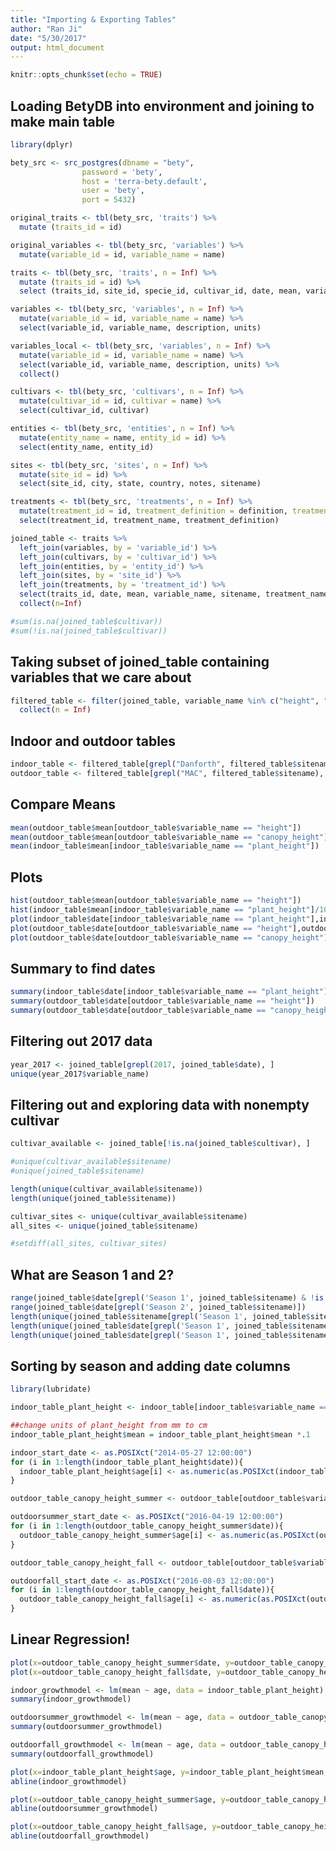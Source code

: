```yaml
---
title: "Importing & Exporting Tables"
author: "Ran Ji"
date: "5/30/2017"
output: html_document
---
```


```r
knitr::opts_chunk$set(echo = TRUE)
```

## Loading BetyDB into environment and joining to make main table
```r
library(dplyr)

bety_src <- src_postgres(dbname = "bety", 
                password = 'bety', 
                host = 'terra-bety.default', 
                user = 'bety', 
                port = 5432)

original_traits <- tbl(bety_src, 'traits') %>%
  mutate (traits_id = id) 

original_variables <- tbl(bety_src, 'variables') %>%
  mutate(variable_id = id, variable_name = name)

traits <- tbl(bety_src, 'traits', n = Inf) %>%
  mutate (traits_id = id) %>%
  select (traits_id, site_id, specie_id, cultivar_id, date, mean, variable_id, method_id, treatment_id, entity_id)

variables <- tbl(bety_src, 'variables', n = Inf) %>%
  mutate(variable_id = id, variable_name = name) %>%
  select(variable_id, variable_name, description, units)

variables_local <- tbl(bety_src, 'variables', n = Inf) %>%
  mutate(variable_id = id, variable_name = name) %>%
  select(variable_id, variable_name, description, units) %>%
  collect()

cultivars <- tbl(bety_src, 'cultivars', n = Inf) %>%
  mutate(cultivar_id = id, cultivar = name) %>%
  select(cultivar_id, cultivar)

entities <- tbl(bety_src, 'entities', n = Inf) %>%
  mutate(entity_name = name, entity_id = id) %>%
  select(entity_name, entity_id)

sites <- tbl(bety_src, 'sites', n = Inf) %>%
  mutate(site_id = id) %>%
  select(site_id, city, state, country, notes, sitename)

treatments <- tbl(bety_src, 'treatments', n = Inf) %>%
  mutate(treatment_id = id, treatment_definition = definition, treatment_name = name) %>%
  select(treatment_id, treatment_name, treatment_definition) 

joined_table <- traits %>%
  left_join(variables, by = 'variable_id') %>%
  left_join(cultivars, by = 'cultivar_id') %>%
  left_join(entities, by = 'entity_id') %>%
  left_join(sites, by = 'site_id') %>%
  left_join(treatments, by = 'treatment_id') %>%
  select(traits_id, date, mean, variable_name, sitename, treatment_name, cultivar) %>%
  collect(n=Inf)

#sum(is.na(joined_table$cultivar))
#sum(!is.na(joined_table$cultivar))
```

## Taking subset of joined_table containing variables that we care about
```r
filtered_table <- filter(joined_table, variable_name %in% c("height", "canopy_cover", "canopy_height", "perimeter", "aboveground_dry_biomass", "leaf_length", "leaf_width", "plant_height", "aboveground_fresh_biomass", "growth_respiration_coefficient", "germination_score", "stem_diameter", "emergence_count", "cultivar")) %>%
  collect(n = Inf)
```

## Indoor and outdoor tables
```r
indoor_table <- filtered_table[grepl("Danforth", filtered_table$sitename), ]
outdoor_table <- filtered_table[grepl("MAC", filtered_table$sitename), ]
```

## Compare Means
```r
mean(outdoor_table$mean[outdoor_table$variable_name == "height"])
mean(outdoor_table$mean[outdoor_table$variable_name == "canopy_height"])
mean(indoor_table$mean[indoor_table$variable_name == "plant_height"])
```

## Plots
```r
hist(outdoor_table$mean[outdoor_table$variable_name == "height"])
hist(indoor_table$mean[indoor_table$variable_name == "plant_height"]/100)
plot(indoor_table$date[indoor_table$variable_name == "plant_height"],indoor_table$mean[indoor_table$variable_name == "plant_height"])
plot(outdoor_table$date[outdoor_table$variable_name == "height"],outdoor_table$mean[outdoor_table$variable_name == "height"])
plot(outdoor_table$date[outdoor_table$variable_name == "canopy_height"],outdoor_table$mean[outdoor_table$variable_name == "canopy_height"])
```

## Summary to find dates
```r
summary(indoor_table$date[indoor_table$variable_name == "plant_height"])
summary(outdoor_table$date[outdoor_table$variable_name == "height"])
summary(outdoor_table$date[outdoor_table$variable_name == "canopy_height"])
```

## Filtering out 2017 data
```r
year_2017 <- joined_table[grepl(2017, joined_table$date), ]
unique(year_2017$variable_name)
```

## Filtering out and exploring data with nonempty cultivar
```r
cultivar_available <- joined_table[!is.na(joined_table$cultivar), ]

#unique(cultivar_available$sitename)
#unique(joined_table$sitename)

length(unique(cultivar_available$sitename))
length(unique(joined_table$sitename))

cultivar_sites <- unique(cultivar_available$sitename)
all_sites <- unique(joined_table$sitename)

#setdiff(all_sites, cultivar_sites)
```

## What are Season 1 and 2?
```r
range(joined_table$date[grepl('Season 1', joined_table$sitename) & !is.na(joined_table$date)])
range(joined_table$date[grepl('Season 2', joined_table$sitename)])
length(unique(joined_table$sitename[grepl('Season 1', joined_table$sitename)]))
length(unique(joined_table$date[grepl('Season 1', joined_table$sitename)]))
length(unique(joined_table$date[grepl('Season 1', joined_table$sitename)]))
```

##  Sorting by season and adding date columns
```r
library(lubridate)

indoor_table_plant_height <- indoor_table[indoor_table$variable_name == 'plant_height' & !is.na(indoor_table$date),]

##change units of plant_height from mm to cm
indoor_table_plant_height$mean = indoor_table_plant_height$mean *.1

indoor_start_date <- as.POSIXct("2014-05-27 12:00:00")
for (i in 1:length(indoor_table_plant_height$date)){
  indoor_table_plant_height$age[i] <- as.numeric(as.POSIXct(indoor_table_plant_height$date[i]) - indoor_start_date)
}

outdoor_table_canopy_height_summer <- outdoor_table[outdoor_table$variable_name == 'canopy_height' & outdoor_table$date %within% interval(as.POSIXct("2016-01-01 01:00:00"), as.POSIXct("2016-08-01 01:00:00")) & !is.na(outdoor_table$date), ]

outdoorsummer_start_date <- as.POSIXct("2016-04-19 12:00:00")
for (i in 1:length(outdoor_table_canopy_height_summer$date)){
  outdoor_table_canopy_height_summer$age[i] <- as.numeric(as.POSIXct(outdoor_table_canopy_height_summer$date[i]) - outdoorsummer_start_date)
}

outdoor_table_canopy_height_fall <- outdoor_table[outdoor_table$variable_name == 'canopy_height' & outdoor_table$date %within% interval(as.POSIXct("2016-08-01 01:00:00"), as.POSIXct("2016-12-01 01:00:00")) & !is.na(outdoor_table$date), ]

outdoorfall_start_date <- as.POSIXct("2016-08-03 12:00:00")
for (i in 1:length(outdoor_table_canopy_height_fall$date)){
  outdoor_table_canopy_height_fall$age[i] <- as.numeric(as.POSIXct(outdoor_table_canopy_height_fall$date[i]) - outdoorfall_start_date)
}

```

## Linear Regression!
```r
plot(x=outdoor_table_canopy_height_summer$date, y=outdoor_table_canopy_height_summer$mean, type = 'p')
plot(x=outdoor_table_canopy_height_fall$date, y=outdoor_table_canopy_height_fall$mean, type = 'p')

indoor_growthmodel <- lm(mean ~ age, data = indoor_table_plant_height)
summary(indoor_growthmodel)

outdoorsummer_growthmodel <- lm(mean ~ age, data = outdoor_table_canopy_height_summer)
summary(outdoorsummer_growthmodel)

outdoorfall_growthmodel <- lm(mean ~ age, data = outdoor_table_canopy_height_fall)
summary(outdoorfall_growthmodel)

plot(x=indoor_table_plant_height$age, y=indoor_table_plant_height$mean, type = 'p')  
abline(indoor_growthmodel)

plot(x=outdoor_table_canopy_height_summer$age, y=outdoor_table_canopy_height_summer$mean, type = 'p')  
abline(outdoorsummer_growthmodel)

plot(x=outdoor_table_canopy_height_fall$age, y=outdoor_table_canopy_height_fall$mean, type = 'p')  
abline(outdoorfall_growthmodel)


```



